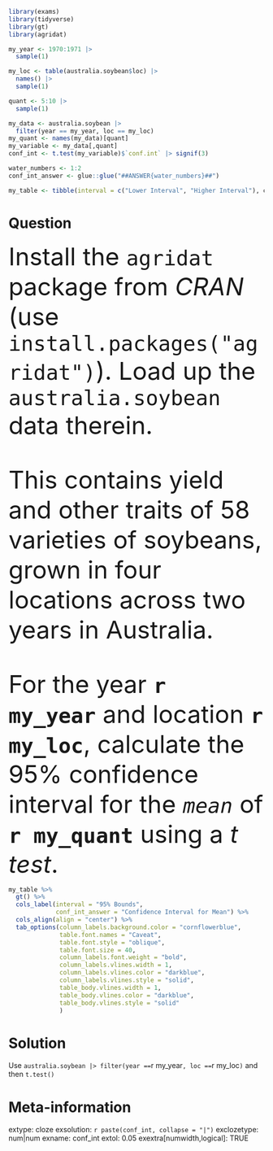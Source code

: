 ```r
library(exams)
library(tidyverse)
library(gt)
library(agridat)

my_year <- 1970:1971 |> 
  sample(1)

my_loc <- table(australia.soybean$loc) |> 
  names() |> 
  sample(1)

quant <- 5:10 |> 
  sample(1)

my_data <- australia.soybean |> 
  filter(year == my_year, loc == my_loc)
my_quant <- names(my_data)[quant]
my_variable <- my_data[,quant]
conf_int <- t.test(my_variable)$`conf.int` |> signif(3)

water_numbers <- 1:2
conf_int_answer <- glue::glue("##ANSWER{water_numbers}##")

my_table <- tibble(interval = c("Lower Interval", "Higher Interval"), conf_int_answer)
```


Question
========
<font size="+10">Install the `agridat` package from _CRAN_ (use `install.packages("agridat")`). Load up the `australia.soybean` data therein. 

This contains yield and other traits of 58 varieties of soybeans, grown in four locations across two years in Australia.  

For the year __`r my_year`__ and location __`r my_loc`__, calculate the 95% confidence interval for the _`mean`_ of __`r my_quant`__ using a _t test_. </font>


```r
my_table %>% 
  gt() %>% 
  cols_label(interval = "95% Bounds",
             conf_int_answer = "Confidence Interval for Mean") %>% 
  cols_align(align = "center") %>% 
  tab_options(column_labels.background.color = "cornflowerblue", 
              table.font.names = "Caveat",
              table.font.style = "oblique",
              table.font.size = 40,
              column_labels.font.weight = "bold",
              column_labels.vlines.width = 1,
              column_labels.vlines.color = "darkblue",
              column_labels.vlines.style = "solid",
              table_body.vlines.width = 1,
              table_body.vlines.color = "darkblue",
              table_body.vlines.style = "solid"
              )
```


Solution
========
Use `australia.soybean |> filter(year == `r my_year`, loc == `r my_loc`)` and then `t.test()`



Meta-information
================
extype: cloze
exsolution: `r paste(conf_int, collapse = "|")`
exclozetype: num|num
exname: conf_int
extol: 0.05
exextra[numwidth,logical]: TRUE
